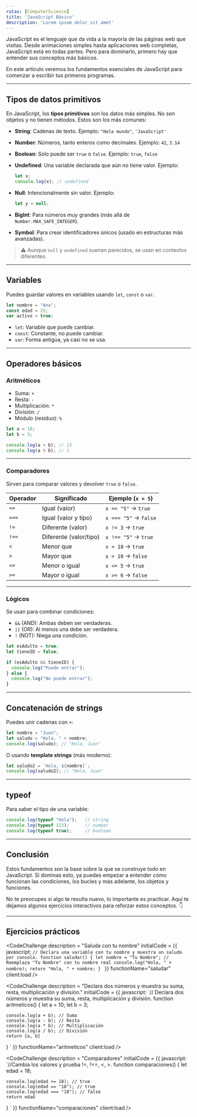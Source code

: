 ```yaml
---
rutas: [ComputerScience]
title: 'JavaScript Básico'
description: 'Lorem ipsum dolor sit amet'
---
```



JavaScript es el lenguaje que da vida a la mayoría de las páginas web que visitas. Desde animaciones simples hasta aplicaciones web completas, JavaScript está en todas partes. Pero para dominarlo, primero hay que entender sus conceptos más básicos.

En este artículo veremos los fundamentos esenciales de JavaScript para comenzar a escribir tus primeros programas.

---

## Tipos de datos primitivos

En JavaScript, los **tipos primitivos** son los datos más simples. No son objetos y no tienen métodos. Estos son los más comunes:

* **String**: Cadenas de texto.
  Ejemplo: `"Hola mundo"`, `'JavaScript'`

* **Number**: Números, tanto enteros como decimales.
  Ejemplo: `42`, `3.14`

* **Boolean**: Solo puede ser `true` o `false`.
  Ejemplo: `true`, `false`

* **Undefined**: Una variable declarada que aún no tiene valor.
  Ejemplo:

  ```js
  let x;
  console.log(x); // undefined
  ```

* **Null**: Intencionalmente sin valor.
  Ejemplo:

  ```js
  let y = null;
  ```

* **BigInt**: Para números muy grandes (más allá de `Number.MAX_SAFE_INTEGER`).

* **Symbol**: Para crear identificadores únicos (usado en estructuras más avanzadas).

> ⚠️ Aunque `null` y `undefined` suenan parecidos, se usan en contextos diferentes.

---

## Variables

Puedes guardar valores en variables usando `let`, `const` o `var`.

```js
let nombre = "Ana";
const edad = 25;
var activo = true;
```

* `let`: Variable que puede cambiar.
* `const`: Constante, no puede cambiar.
* `var`: Forma antigua, ya casi no se usa.

---

## Operadores básicos

### Aritméticos

* Suma: `+`
* Resta: `-`
* Multiplicación: `*`
* División: `/`
* Módulo (residuo): `%`

```js
let a = 10;
let b = 3;

console.log(a + b); // 13
console.log(a % b); // 1
```

---

### Comparadores

Sirven para comparar valores y devolver `true` o `false`.

| Operador | Significado            | Ejemplo (`x = 5`)     |
| -------- | ---------------------- | --------------------- |
| `==`     | Igual (valor)          | `x == "5"` → `true`   |
| `===`    | Igual (valor y tipo)   | `x === "5"` → `false` |
| `!=`     | Diferente (valor)      | `x != 3` → `true`     |
| `!==`    | Diferente (valor/tipo) | `x !== "5"` → `true`  |
| `<`      | Menor que              | `x < 10` → `true`     |
| `>`      | Mayor que              | `x > 10` → `false`    |
| `<=`     | Menor o igual          | `x <= 5` → `true`     |
| `>=`     | Mayor o igual          | `x >= 6` → `false`    |

---

### Lógicos

Se usan para combinar condiciones:

* `&&` (AND): Ambas deben ser verdaderas.
* `||` (OR): Al menos una debe ser verdadera.
* `!` (NOT): Niega una condición.

```js
let esAdulto = true;
let tieneID = false;

if (esAdulto && tieneID) {
  console.log("Puede entrar");
} else {
  console.log("No puede entrar");
}
```

---

## Concatenación de strings

Puedes unir cadenas con `+`:

```js
let nombre = "Juan";
let saludo = "Hola, " + nombre;
console.log(saludo); // "Hola, Juan"
```

O usando **template strings** (más moderno):

```js
let saludo2 = `Hola, ${nombre}`;
console.log(saludo2); // "Hola, Juan"
```

---

## typeof

Para saber el tipo de una variable:

```js
console.log(typeof "Hola");   // string
console.log(typeof 123);      // number
console.log(typeof true);     // boolean
```

---

## Conclusión

Estos fundamentos son la base sobre la que se construye todo en JavaScript. Si dominas esto, ya puedes empezar a entender cómo funcionan las condiciones, los bucles y más adelante, los objetos y funciones.

No te preocupes si algo te resulta nuevo, lo importante es practicar. Aquí te dejamos algunos ejercicios interactivos para reforzar estos conceptos. 👇

---

## Ejercicios prácticos

<CodeChallenge
    description = "Saluda con tu nombre"
    initialCode = {{
        javascript: `// Declara una variable con tu nombre y muestra un saludo por consola.
function saludar() {
    let nombre = "Tu Nombre"; // Reemplaza "Tu Nombre" con tu nombre real
    console.log("Hola, " + nombre);
    return "Hola, " + nombre;
}
`
    }}
    functionName="saludar"
 client:load />

 <CodeChallenge
    description = "Declara dos números y muestra su suma, resta, multiplicación y división."
    initialCode = {{
        javascript: `// Declara dos números y muestra su suma, resta, multiplicación y división.
function aritmeticos() {
    let a = 10;
    let b = 3;

    console.log(a + b); // Suma
    console.log(a - b); // Resta
    console.log(a * b); // Multiplicación
    console.log(a / b); // División
    return {a, b}
}
`
    }}
    functionName="aritmeticos"
 client:load />

<CodeChallenge
    description = "Comparadores"
    initialCode = {{
        javascript: `//Cambia los valores y prueba !=, !==, <, >.
function comparaciones() {
    let edad = 18;

    console.log(edad >= 18); // true
    console.log(edad == "18"); // true
    console.log(edad === "18"); // false
    return edad
}
`
    }}
    functionName="comparaciones"
 client:load />
